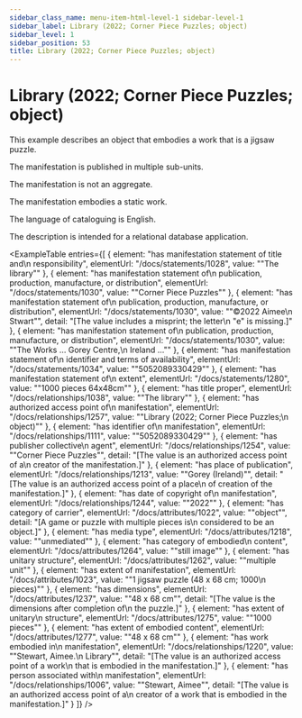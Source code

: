 ```yaml
---
sidebar_class_name: menu-item-html-level-1 sidebar-level-1
sidebar_label: Library (2022; Corner Piece Puzzles; object)
sidebar_level: 1
sidebar_position: 53
title: Library (2022; Corner Piece Puzzles; object)
---
```


# Library (2022; Corner Piece Puzzles; object)

This example describes an object that embodies a work that is a jigsaw puzzle.

The manifestation is published in multiple sub-units.

The manifestation is not an aggregate.

The manifestation embodies a static work.

The language of cataloguing is English.

The description is intended for a relational database application.

<ExampleTable
  entries={[
    {
      element: "has manifestation statement of title and\n                    responsibility",
      elementUrl: "/docs/statements/1028",
      value: "\"The library\""
    },
    {
      element: "has manifestation statement of\n                    publication, production, manufacture, or distribution",
      elementUrl: "/docs/statements/1030",
      value: "\"Corner Piece Puzzles\""
    },
    {
      element: "has manifestation statement of\n                      publication, production, manufacture, or distribution",
      elementUrl: "/docs/statements/1030",
      value: "\"©2022 Aimee\n                    Stwart\"",
      detail: "[The value includes a misprint; the letter\n                      \"e\" is missing.]"
    },
    {
      element: "has manifestation statement of\n                    publication, production, manufacture, or distribution",
      elementUrl: "/docs/statements/1030",
      value: "\"The Works … Gorey Centre,\n                  Ireland …\""
    },
    {
      element: "has manifestation statement of\n                    identifier and terms of availability",
      elementUrl: "/docs/statements/1034",
      value: "\"5052089330429\""
    },
    {
      element: "has manifestation statement of\n                    extent",
      elementUrl: "/docs/statements/1280",
      value: "\"1000 pieces 64x48cm\""
    },
    {
      element: "has title proper",
      elementUrl: "/docs/relationships/1038",
      value: "\"The library\""
    },
    {
      element: "has authorized access point of\n                    manifestation",
      elementUrl: "/docs/relationships/1257",
      value: "\"Library (2022; Corner Piece Puzzles;\n                  object)\""
    },
    {
      element: "has identifier of\n                  manifestation",
      elementUrl: "/docs/relationships/1111",
      value: "\"5052089330429\""
    },
    {
      element: "has publisher collective\n                    agent",
      elementUrl: "/docs/relationships/1254",
      value: "\"Corner Piece Puzzles\"",
      detail: "[The value is an authorized access point of a\n                      creator of the manifestation.]"
    },
    {
      element: "has place of publication",
      elementUrl: "/docs/relationships/1213",
      value: "\"Gorey (Ireland)\"",
      detail: "[The value is an authorized access point of a place\n                      of creation of the manifestation.]"
    },
    {
      element: "has date of copyright of\n                    manifestation",
      elementUrl: "/docs/relationships/1244",
      value: "\"2022\""
    },
    {
      element: "has category of carrier",
      elementUrl: "/docs/attributes/1022",
      value: "\"object\"",
      detail: "[A game or puzzle with multiple pieces is\n                      considered to be an object.]"
    },
    {
      element: "has media type",
      elementUrl: "/docs/attributes/1218",
      value: "\"unmediated\""
    },
    {
      element: "has category of embodied\n                  content",
      elementUrl: "/docs/attributes/1264",
      value: "\"still image\""
    },
    {
      element: "has unitary structure",
      elementUrl: "/docs/attributes/1262",
      value: "\"multiple unit\""
    },
    {
      element: "has extent of manifestation",
      elementUrl: "/docs/attributes/1023",
      value: "\"1 jigsaw puzzle (48 x 68 cm; 1000\n                  pieces)\""
    },
    {
      element: "has dimensions",
      elementUrl: "/docs/attributes/1237",
      value: "\"48 x 68 cm\"",
      detail: "[The value is the dimensions after completion of\n                      the puzzle.]"
    },
    {
      element: "has extent of unitary\n                  structure",
      elementUrl: "/docs/attributes/1275",
      value: "\"1000 pieces\""
    },
    {
      element: "has extent of embodied content",
      elementUrl: "/docs/attributes/1277",
      value: "\"48 x 68 cm\""
    },
    {
      element: "has work embodied in\n                      manifestation",
      elementUrl: "/docs/relationships/1220",
      value: "\"Stewart, Aimee.\n                    Library\"",
      detail: "[The value is an authorized access point of a work\n                      that is embodied in the manifestation.]"
    },
    {
      element: "has person associated with\n                      manifestation",
      elementUrl: "/docs/relationships/1006",
      value: "\"Stewart, Aimee\"",
      detail: "[The value is an authorized access point of a\n                      creator of a work that is embodied in the manifestation.]"
    }
  ]}
/>
